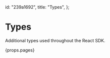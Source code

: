   id: "239a1692",
  title: "Types",
};

# Types

Additional types used throughout the React SDK.

{props.pages}
